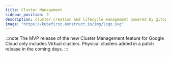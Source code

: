 ```yaml
---
title: Cluster Management
sidebar_position: 3
description: cluster creation and lifecycle management powered by gitops
image: "https://kubefirst.konstruct.io/img/logo.svg"
---
```


:::note
The MVP release of the new Cluster Management feature for Google Cloud only includes Virtual clusters. Physical clusters added in a patch release in the coming days.
:::


<CLUSTERS />
